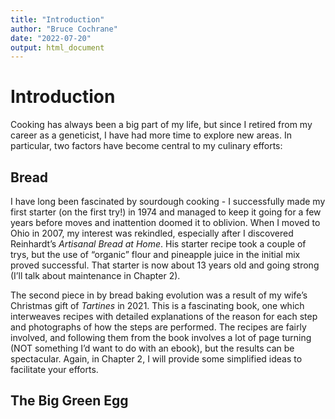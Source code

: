 ```yaml
---
title: "Introduction"
author: "Bruce Cochrane"
date: "2022-07-20"
output: html_document
---
```

# Introduction 

Cooking has always been a big part of my life, but since I retired from my career as a geneticist, I have had more time to explore new areas.  In particular, two factors have become central to my culinary efforts:

## Bread

I have long been fascinated by sourdough cooking - I successfully made my first starter (on the first try!) in 1974 and managed to keep it going for a few years before moves and inattention doomed it to oblivion.  When I moved to Ohio in 2007, my interest was rekindled, especially after I discovered Reinhardt's *Artisanal Bread at Home*.  His starter recipe took a couple of trys, but the use of "organic" flour and pineapple juice in the initial mix proved successful.  That starter is now about 13 years old and going strong (I'll talk about maintenance in Chapter 2).  

The second piece in by bread baking evolution was a result of my wife's Christmas gift of *Tartines* in 2021.  This is a fascinating book, one which interweaves recipes with detailed explanations of the reason for each step and photographs of how the steps are performed.  The recipes are fairly involved, and following them from the book involves a lot of page turning (NOT something I'd want to do with an ebook), but the results can be spectacular.  Again, in Chapter 2, I will provide some simplified ideas to facilitate your efforts.

## The Big Green Egg


